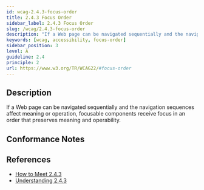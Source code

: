 ```yaml
---
id: wcag-2.4.3-focus-order
title: 2.4.3 Focus Order
sidebar_label: 2.4.3 Focus Order
slug: /wcag/2.4.3-focus-order
description: "If a Web page can be navigated sequentially and the navigation sequences affect meaning or operation, focusable components receive focus in an order that preserves meaning and operability."
keywords: [wcag, accessibility, focus-order]
sidebar_position: 3
level: A
guideline: 2.4
principle: 2
url: https://www.w3.org/TR/WCAG22/#focus-order
---
```


## Description

If a Web page can be navigated sequentially and the navigation sequences affect meaning or operation, focusable components receive focus in an order that preserves meaning and operability.

## Conformance Notes

<Project name="ads">
  <Support></Support>
</Project>

<Project name="scix">
  <Support></Support>
</Project>

## References

- [How to Meet 2.4.3](https://www.w3.org/WAI/WCAG22/quickref/#focus-order)
- [Understanding 2.4.3](https://www.w3.org/WAI/WCAG22/Understanding/focus-order.html)


